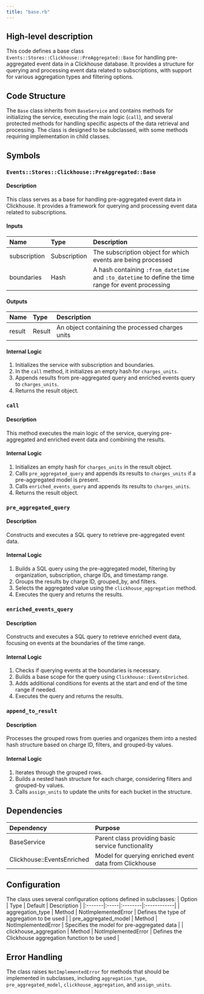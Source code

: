 ```yaml
---
title: "base.rb"
---
```


## High-level description
This code defines a base class `Events::Stores::Clickhouse::PreAggregated::Base` for handling pre-aggregated event data in a Clickhouse database. It provides a structure for querying and processing event data related to subscriptions, with support for various aggregation types and filtering options.

## Code Structure
The `Base` class inherits from `BaseService` and contains methods for initializing the service, executing the main logic (`call`), and several protected methods for handling specific aspects of the data retrieval and processing. The class is designed to be subclassed, with some methods requiring implementation in child classes.

## Symbols

### `Events::Stores::Clickhouse::PreAggregated::Base`
#### Description
This class serves as a base for handling pre-aggregated event data in Clickhouse. It provides a framework for querying and processing event data related to subscriptions.

#### Inputs
| Name | Type | Description |
|:-----|:-----|:------------|
| subscription | Subscription | The subscription object for which events are being processed |
| boundaries | Hash | A hash containing `:from_datetime` and `:to_datetime` to define the time range for event processing |

#### Outputs
| Name | Type | Description |
|:-----|:-----|:------------|
| result | Result | An object containing the processed charges units |

#### Internal Logic
1. Initializes the service with subscription and boundaries.
2. In the `call` method, it initializes an empty hash for `charges_units`.
3. Appends results from pre-aggregated query and enriched events query to `charges_units`.
4. Returns the result object.

### `call`
#### Description
This method executes the main logic of the service, querying pre-aggregated and enriched event data and combining the results.

#### Internal Logic
1. Initializes an empty hash for `charges_units` in the result object.
2. Calls `pre_aggregated_query` and appends its results to `charges_units` if a pre-aggregated model is present.
3. Calls `enriched_events_query` and appends its results to `charges_units`.
4. Returns the result object.

### `pre_aggregated_query`
#### Description
Constructs and executes a SQL query to retrieve pre-aggregated event data.

#### Internal Logic
1. Builds a SQL query using the pre-aggregated model, filtering by organization, subscription, charge IDs, and timestamp range.
2. Groups the results by charge ID, grouped_by, and filters.
3. Selects the aggregated value using the `clickhouse_aggregation` method.
4. Executes the query and returns the results.

### `enriched_events_query`
#### Description
Constructs and executes a SQL query to retrieve enriched event data, focusing on events at the boundaries of the time range.

#### Internal Logic
1. Checks if querying events at the boundaries is necessary.
2. Builds a base scope for the query using `Clickhouse::EventsEnriched`.
3. Adds additional conditions for events at the start and end of the time range if needed.
4. Executes the query and returns the results.

### `append_to_result`
#### Description
Processes the grouped rows from queries and organizes them into a nested hash structure based on charge ID, filters, and grouped-by values.

#### Internal Logic
1. Iterates through the grouped rows.
2. Builds a nested hash structure for each charge, considering filters and grouped-by values.
3. Calls `assign_units` to update the units for each bucket in the structure.

## Dependencies
| Dependency | Purpose |
|:-----------|:--------|
| BaseService | Parent class providing basic service functionality |
| Clickhouse::EventsEnriched | Model for querying enriched event data from Clickhouse |

## Configuration
The class uses several configuration options defined in subclasses:
| Option | Type | Default | Description |
|:-------|:-----|:--------|:------------|
| aggregation_type | Method | NotImplementedError | Defines the type of aggregation to be used |
| pre_aggregated_model | Method | NotImplementedError | Specifies the model for pre-aggregated data |
| clickhouse_aggregation | Method | NotImplementedError | Defines the Clickhouse aggregation function to be used |

## Error Handling
The class raises `NotImplementedError` for methods that should be implemented in subclasses, including `aggregation_type`, `pre_aggregated_model`, `clickhouse_aggregation`, and `assign_units`.